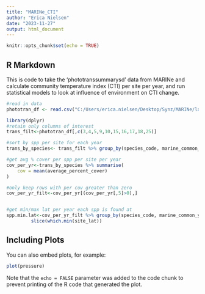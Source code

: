 ```yaml
---
title: "MARINe_CTI"
author: "Erica Nielsen"
date: "2023-11-27"
output: html_document
---
```


```r
knitr::opts_chunk$set(echo = TRUE)
```

## R Markdown

This is code to take the 'phototranssummarysd' data from MARINe and calculate community temperature index (CTI) per site per year, and run statistical models to look at influence of environment on CTI change.


```r
#read in data
phototran_df <- read.csv("C:/Users/erica.nielsen/Desktop/Synz/MARINe/large_data/phototransummarysd_download.csv")

```

```r
library(dplyr)
#retain only columns of interest
trans_filt<-phototran_df[,c(3,4,5,9,10,15,16,17,18,25)]

#sort by spp per site for each year
trans_by_species<- trans_filt %>% group_by(species_code, marine_common_year, site_code, site_lat)

#get avg % cover per spp per site per year
cov_per_yr<-trans_by_species %>% summarise(
    cov = mean(average_percent_cover)
)

#only keep rows with per cov greater than zero
cov_per_yr_filt<-cov_per_yr[(cov_per_yr[,5]>0),]


#get min/max lat per year each spp is found at
spp.min.lat<-cov_per_yr_filt %>% group_by(species_code, marine_common_year) %>%
         slice(which.min(site_lat))

```

## Including Plots

You can also embed plots, for example:

```r
plot(pressure)
```

Note that the `echo = FALSE` parameter was added to the code chunk to prevent printing of the R code that generated the plot.
